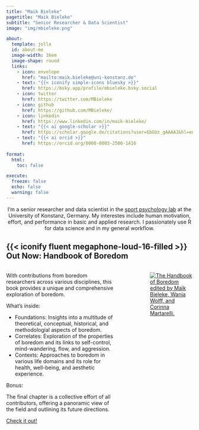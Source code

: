 ```yaml
---
title: "Maik Bieleke"
pagetitle: "Maik Bieleke"
subtitle: "Senior Researcher & Data Scientist"
image: "img/mbieleke.png"

about:
  template: jolla
  id: about-me
  image-width: 16em
  image-shape: round
  links:
    - icon: envelope
      href: "mailto:maik.bieleke@uni-konstanz.de"
    - text: "{{< iconify simple-icons bluesky >}}"
      href: https://bsky.app/profile/mbieleke.bsky.social
    - icon: twitter
      href: https://twitter.com/MBieleke
    - icon: github
      href: https://github.com/MBieleke/
    - icon: linkedin
      href: https://www.linkedin.com/in/maik-bieleke/
    - text: "{{< ai google-scholar >}}"
      href: https://scholar.google.de/citations?user=EbGUz_gAAAAJ&hl=en
    - text: "{{< ai orcid >}}"
      href: https://orcid.org/0000-0003-2586-1416
      
format: 
  html: 
    toc: false

execute: 
  freeze: false
  echo: false
  warning: false
---
```


::: {#about-me style="text-align: center;"}
I'm a senior researcher and data scientist in the [sport psychology lab](https://www.sportwissenschaft.uni-konstanz.de/schueler/schueler/research/sport-psychology-lab/) at the University of Konstanz, Germany. My interestes include human motivation, effort, and performance in basic and applied research. I passionately use R for data science and in my general workflow.
:::

::: {.callout-tip icon=false}
## {{< iconify fluent megaphone-loud-16-filled >}} Out Now: Handbook of Boredom

::: columns
::: {.column width="65%"}
With contributions from boredom researchers across various disciplines, this book provides a unique and comprehensive exploration of boredom. 

What's inside:

- Foundations: Insights into a multitude of theoretical, conceptual, historical, and methodologial aspects of boredom.
- Correlates: Exploration of the properties of boredom and its links to self-control, mind-wandering, flow, and aggression.
- Contexts: Approaches to boredom in various life domains and its role for health, well-being, and aesthetic experience.

Bonus:

The final chapter is a collective effort of all contributors, offering a panoramic view of the field and outlining its future directions.

[Check it out!](https://www.routledge.com/The-Routledge-International-Handbook-of-Boredom/Bieleke-Wolff-Martarelli/p/book/9781032221861){.external target="_blank"}
:::

::: {.column width="10%"}
:::

::: {.column width="25%"}
[![The Handbook of Boredom edited by Maik Bieleke, Wanja Wolff, and Corinna Martarelli.](img/boredom-book.png)](https://www.routledge.com/The-Routledge-International-Handbook-of-Boredom/Bieleke-Wolff-Martarelli/p/book/9781032221861){target="_blank"}
:::
:::

:::
